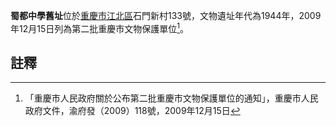 {{msg:重慶市文物保護單位
|名稱 = 蜀都中學舊址
|編號 = 172
|圖片 = 
|級別 = 6
|分類 = 
|時代 = 1944年
|地点 = [[江北區|江北區]]石門新村133號
|坐標 = 
|登錄 = 2009年12月15日
}}
'''蜀都中學舊址'''位於[[重慶市|重慶市]][[江北區|江北區]]石門新村133號，文物遺址年代為1944年，2009年12月15日列為第二批重慶市文物保護單位<ref>「重慶市人民政府關於公布第二批重慶市文物保護單位的通知」，重慶市人民政府文件，渝府發（2009）118號，2009年12月15日</ref>。
== 註釋 ==
{{reflist}}
{{文物保護單位小作品}}